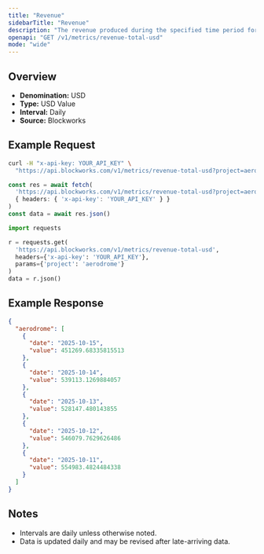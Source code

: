 ```yaml
---
title: "Revenue"
sidebarTitle: "Revenue"
description: "The revenue produced during the specified time period for given project."
openapi: "GET /v1/metrics/revenue-total-usd"
mode: "wide"
---
```


## Overview

- **Denomination:** USD
- **Type:** USD Value
- **Interval:** Daily
- **Source:** Blockworks

## Example Request

<CodeGroup>

```bash cURL
curl -H "x-api-key: YOUR_API_KEY" \
  "https://api.blockworks.com/v1/metrics/revenue-total-usd?project=aerodrome"
```

```typescript TypeScript
const res = await fetch(
  'https://api.blockworks.com/v1/metrics/revenue-total-usd?project=aerodrome',
  { headers: { 'x-api-key': 'YOUR_API_KEY' } }
)
const data = await res.json()
```

```python Python
import requests

r = requests.get(
  'https://api.blockworks.com/v1/metrics/revenue-total-usd',
  headers={'x-api-key': 'YOUR_API_KEY'},
  params={'project': 'aerodrome'}
)
data = r.json()
```

</CodeGroup>

## Example Response

```json
{
  "aerodrome": [
    {
      "date": "2025-10-15",
      "value": 451269.68335815513
    },
    {
      "date": "2025-10-14",
      "value": 539113.1269884057
    },
    {
      "date": "2025-10-13",
      "value": 528147.480143855
    },
    {
      "date": "2025-10-12",
      "value": 546079.7629626486
    },
    {
      "date": "2025-10-11",
      "value": 554983.4824484338
    }
  ]
}
```

## Notes
- Intervals are daily unless otherwise noted.
- Data is updated daily and may be revised after late-arriving data.